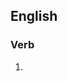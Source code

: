 ==English==

===Verb===
{{head|en|present participle}}

# {{present participle of|indite|lang=en|nocat=1}}